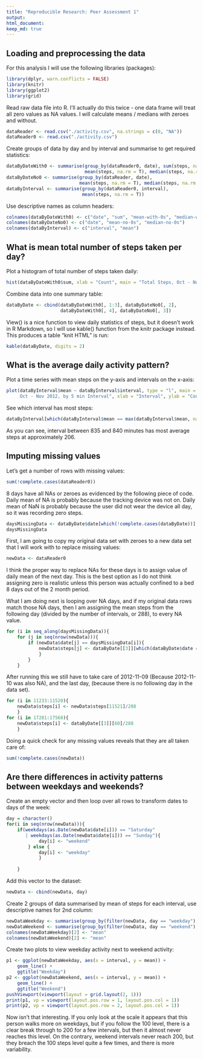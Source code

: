 ```yaml
---
title: "Reproducible Research: Peer Assessment 1"
output: 
html_document:
keep_md: true
---
```



## Loading and preprocessing the data


For this analysis I will use the following libraries (packages):

```r
library(dplyr, warn.conflicts = FALSE)
library(knitr)
library(ggplot2)
library(grid)
```


Read raw data file into R. I'll actually do this twice - one data frame will treat all zero values as NA values. I will calculate means / medians with zeroes and without.

```r
dataReader <- read.csv("./activity.csv", na.strings = c(0, "NA"))
dataReader0 <- read.csv("./activity.csv")
```


Create groups of data by day and by interval and summarise to get required statistics:

```r
dataByDateWith0 <- summarise(group_by(dataReader0, date), sum(steps, na.rm = T),
                             mean(steps, na.rm = T), median(steps, na.rm = T))
dataByDateNo0 <- summarise(group_by(dataReader, date), 
                           mean(steps, na.rm = T), median(steps, na.rm = T))
dataByInterval <- summarise(group_by(dataReader0, interval), 
                            mean(steps, na.rm = T))
```


Use descriptive names as column headers:

```r
colnames(dataByDateWith0) <- c("date", "sum", "mean-with-0s", "median-with-0s")
colnames(dataByDateNo0) <- c("date", "mean-no-0s", "median-no-0s")
colnames(dataByInterval) <- c("interval", "mean")
```


## What is mean total number of steps taken per day?


Plot a histogram of total number of steps taken daily:

```r
hist(dataByDateWith0$sum, xlab = "Count", main = "Total Steps, Oct - Nov 2012, Daily")
```

Combine data into one summary table:

```r
dataByDate <- cbind(dataByDateWith0[, 1:3], dataByDateNo0[, 2],
                    dataByDateWith0[, 4], dataByDateNo0[, 3])
```

View() is a nice function to view daily statistics of steps, but it doesn't work in R Markdown, so I will use kable() function from the knitr package instead. This produces a table "knit HTML" is run:

```r
kable(dataByDate, digits = 2)
```


## What is the average daily activity pattern?


Plot a time series with mean steps on the y-axis and intervals on the x-axis:

```r
plot(dataByInterval$mean ~ dataByInterval$interval, type = "l", main = "Mean Steps,
     Oct - Nov 2012, by 5 min Interval", xlab = "Interval", ylab = "Count")
```


See which interval has most steps:

```r
dataByInterval[which(dataByInterval$mean == max(dataByInterval$mean, na.rm = T)), ]
```

As you can see, interval between 835 and 840 minutes has most average steps at approximately 206.


## Imputing missing values

Let's get a number of rows with missing values:

```r
sum(!complete.cases(dataReader0))
```

8 days have all NAs or zeroes as evidenced by the following piece of code. Daily mean of NA is probably because the tracking device was not on. Daily mean of NaN is probably because the user did not wear the device all day, so it was recording zero steps.

```r
daysMissingData <- dataByDate$date[which(!complete.cases(dataByDate))]
daysMissingData
```

First, I am going to copy my original data set with zeroes to a new data set that I will work with to replace missing values:

```r
newData <- dataReader0
```

I think the proper way to replace NAs for these days is to assign value of daily mean of the next day. This is the best option as I do not think assigning zero is realistic unless this person was actually confined to a bed 8 days out of the 2 month period.

What I am doing next is looping over NA days, and if my original data rows match those NA days, then I am assigning the mean steps from the following day (divided by the number of intervals, or 288), to every NA value.

```r
for (i in seq_along(daysMissingData)){
    for (j in seq(nrow(newData))){
        if (newData$date[j] == daysMissingData[i]){
            newData$steps[j] <- dataByDate[[3]][which(dataByDate$date == daysMissingData[i]) + 1]/288
            }
        }
    }
```

After running this we still have to take care of 2012-11-09 (Because 2012-11-10 was also NA), and the last day, (because there is no following day in the data set).

```r
for (i in 11233:11520){
    newData$steps[i] <- newData$steps[11521]/288
    }
for (i in 17281:17568){
    newData$steps[i] <- dataByDate[[3]][60]/288
    }
```

Doing a quick check for any missing values reveals that they are all taken care of:

```r
sum(!complete.cases(newData))
```


## Are there differences in activity patterns between weekdays and weekends?

Create an empty vector and then loop over all rows to transform dates to days of the week:

```r
day = character()
for(i in seq(nrow(newData))){
    if(weekdays(as.Date(newData$date[i])) == "Saturday"
       | weekdays(as.Date(newData$date[i])) == "Sunday"){
            day[i] <- "weekend"
        } else {
            day[i] <- "weekday" 
            }
    
    }
```

Add this vector to the dataset:

```r
newData <- cbind(newData, day)
```

Create 2 groups of data summarised by mean of steps for each interval, use descriptive names for 2nd column:

```r
newDataWeekday <- summarise(group_by(filter(newData, day == "weekday"), interval), mean(steps))
newDataWeekend <- summarise(group_by(filter(newData, day == "weekend"), interval), mean(steps))
colnames(newDataWeekday)[2] <- "mean"
colnames(newDataWeekend)[2] <- "mean"
```

Create two plots to view weekday activity next to weekend activity:

```r
p1 <- ggplot(newDataWeekday, aes(x = interval, y = mean)) +
    geom_line() +
    ggtitle("Weekday")
p2 <- ggplot(newDataWeekend, aes(x = interval, y = mean)) +
    geom_line() +
    ggtitle("Weekend")
pushViewport(viewport(layout = grid.layout(2, 1)))
print(p1, vp = viewport(layout.pos.row = 1, layout.pos.col = 1))
print(p2, vp = viewport(layout.pos.row = 2, layout.pos.col = 1))
```

Now isn't that interesting. If you only look at the scale it appears that this person walks more on weekdays, but if you follow the 100 level, there is a clear break through to 200 for a few intervals, but then it almost never reaches this level. On the contrary, weekend intervals never reach 200, but they breach the 100 steps level quite a few times, and there is more variability.

